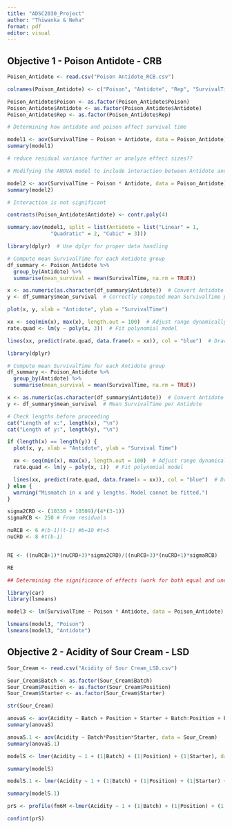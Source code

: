 ```yaml
---
title: "ADSC2030_Project"
author: "Thiwanka & Neha"
format: pdf
editor: visual
---
```


## Objective 1 - Poison Antidote - CRB

```r

Poison_Antidote <- read.csv("Poison Antidote_RCB.csv")

colnames(Poison_Antidote) <- c("Poison", "Antidote", "Rep", "SurvivalTime")

Poison_Antidote$Poison <- as.factor(Poison_Antidote$Poison)
Poison_Antidote$Antidote <- as.factor(Poison_Antidote$Antidote)
Poison_Antidote$Rep <- as.factor(Poison_Antidote$Rep)

```

```r

# Determining how antidote and poison affect survival time

model1 <- aov(SurvivalTime ~ Poison + Antidote, data = Poison_Antidote)
summary(model1)

# reduce residual variance further or analyze effect sizes??
```

```r

# Modifying the ANOVA model to include interaction between Antidote and Poison

model2 <- aov(SurvivalTime ~ Poison * Antidote, data = Poison_Antidote)
summary(model2)

# Interaction is not significant

```

```r

contrasts(Poison_Antidote$Antidote) <- contr.poly(4)

summary.aov(model1, split = list(Antidote = list("Linear" = 1,
              "Quadratic" = 2, "Cubic" = 3)))
```

```r

library(dplyr)  # Use dplyr for proper data handling

# Compute mean SurvivalTime for each Antidote group
df_summary <- Poison_Antidote %>%
  group_by(Antidote) %>%
  summarise(mean_survival = mean(SurvivalTime, na.rm = TRUE))

x <- as.numeric(as.character(df_summary$Antidote))  # Convert Antidote levels to numeric
y <- df_summary$mean_survival  # Correctly computed mean SurvivalTime per Antidote

plot(x, y, xlab = "Antidote", ylab = "SurvivalTime")

xx <- seq(min(x), max(x), length.out = 100)  # Adjust range dynamically
rate.quad <- lm(y ~ poly(x, 3))  # Fit polynomial model

lines(xx, predict(rate.quad, data.frame(x = xx)), col = "blue")  # Draw fitted curve

```

```r
library(dplyr)

# Compute mean SurvivalTime for each Antidote group
df_summary <- Poison_Antidote %>%
  group_by(Antidote) %>%
  summarise(mean_survival = mean(SurvivalTime, na.rm = TRUE))

x <- as.numeric(as.character(df_summary$Antidote))  # Convert Antidote to numeric
y <- df_summary$mean_survival  # Mean SurvivalTime per Antidote

# Check lengths before proceeding
cat("Length of x:", length(x), "\n")
cat("Length of y:", length(y), "\n")

if (length(x) == length(y)) {
  plot(x, y, xlab = "Antidote", ylab = "Survival Time")

  xx <- seq(min(x), max(x), length.out = 100)  # Adjust range dynamically
  rate.quad <- lm(y ~ poly(x, 1))  # Fit polynomial model

  lines(xx, predict(rate.quad, data.frame(x = xx)), col = "blue")  # Draw fitted curve
} else {
  warning("Mismatch in x and y lengths. Model cannot be fitted.")
}

```

```r

sigma2CRD <- (10330 + 10509)/(4*(3-1))
sigmaRCB <- 250 # From residuals

nuRCB <- 6 #(b-1)(t-1) #b=10 #t=5
nuCRD <- 8 #t(b-1)


RE <- ((nuRCB+1)*(nuCRD+3)*sigma2CRD)/((nuRCB+3)*(nuCRD+1)*sigmaRCB)

RE
```

```r

## Determining the significance of effects (work for both equal and unequal number of replicates)

library(car)
library(lsmeans)

model3 <- lm(SurvivalTime ~ Poison * Antidote, data = Poison_Antidote)

lsmeans(model3, "Poison")
lsmeans(model3, "Antidote")

```

## Objective 2 - Acidity of Sour Cream - LSD

```r

Sour_Cream <- read.csv("Acidity of Sour Cream_LSD.csv")

Sour_Cream$Batch <- as.factor(Sour_Cream$Batch)
Sour_Cream$Position <- as.factor(Sour_Cream$Position)
Sour_Cream$Starter <- as.factor(Sour_Cream$Starter)

str(Sour_Cream)
```

```r

anovaS <- aov(Acidity ~ Batch + Position + Starter + Batch:Position + Position:Starter + Batch:Starter + Batch:Position:Starter, data = Sour_Cream)
summary(anovaS)

anovaS.1 <- aov(Acidity ~ Batch*Position*Starter, data = Sour_Cream)
summary(anovaS.1)

modelS <- lmer(Acidity ~ 1 + (1|Batch) + (1|Position) + (1|Starter), data = Sour_Cream)

summary(modelS)

modelS.1 <- lmer(Acidity ~ 1 + (1|Batch) + (1|Position) + (1|Starter) + (1|Batch:Position), data = Sour_Cream)

summary(modelS.1)
```

```r

prS <- profile(fm6M <-lmer(Acidity ~ 1 + (1|Batch) + (1|Position) + (1|Starter), data = Sour_Cream, REML = FALSE))

confint(prS)
```
